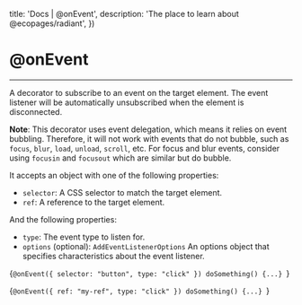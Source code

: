 

  title: 'Docs | @onEvent',
  description: 'The place to learn about @ecopages/radiant',
})

# @onEvent
---

A decorator to subscribe to an event on the target element.
The event listener will be automatically unsubscribed when the element is disconnected.

**Note**: This decorator uses event delegation, which means it relies on event bubbling.
Therefore, it will not work with events that do not bubble, such as `focus`, `blur`, `load`, `unload`, `scroll`, etc.
For focus and blur events, consider using `focusin` and `focusout` which are similar but do bubble.

It accepts an object with one of the following properties:

- `selector`: A CSS selector to match the target element.
- `ref`: A reference to the target element.

And the following properties:

- `type`: The event type to listen for.
- `options` (optional): `AddEventListenerOptions` An options object that specifies characteristics about the event listener.

<CodeBlock lang='typescript'>{`@onEvent({ selector: "button", type: "click" }) doSomething() {...} `}</CodeBlock>

<CodeBlock lang='typescript'>{`@onEvent({ ref: "my-ref", type: "click" }) doSomething() {...} `}</CodeBlock>